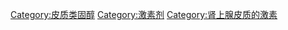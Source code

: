 {{Commonscat|Mineralocorticoids}}

[[Category:皮质类固醇|Category:皮质类固醇]]
[[Category:激素剂|Category:激素剂]]
[[Category:肾上腺皮质的激素|Category:肾上腺皮质的激素]]